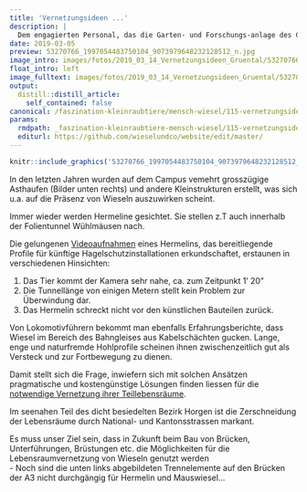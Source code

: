 ```yaml
---
title: 'Vernetzungsideen ...'
description: |
  Dem engagierten Personal, das die Garten- und Forschungs-anlage des Campus Grüental der ZHAW in Wädenswil bewirtschaftet, sind nicht nur ökologische Aufwertungen, sondern auch faszinierende Videoaufnahmen gelungen.   Sie zeigen eine interessante Verhaltensweise, die auch schon manch Lokomotivführer in ähnlicher Form gesehen hat.
date: 2019-03-05
preview: 53270766_1997054483750104_9073979648232128512_n.jpg
image_intro: images/fotos/2019_03_14_Vernetzungsideen_Gruental/53270766_1997054483750104_9073979648232128512_n.jpg
float_intro: left
image_fulltext: images/fotos/2019_03_14_Vernetzungsideen_Gruental/53270766_1997054483750104_9073979648232128512_n.jpg
output:
  distill::distill_article:
    self_contained: false
canonical: /faszination-kleinraubtiere/mensch-wiesel/115-vernetzungsideen
params:
  rmdpath: _faszination-kleinraubtiere-mensch-wiesel/115-vernetzungsideen/115-vernetzungsideen.Rmd
  editurl: https://github.com/wieselundco/website/edit/master/
---
```



```r
knitr::include_graphics('53270766_1997054483750104_9073979648232128512_n.jpg', error = FALSE) #images/fotos/2019_03_14_Vernetzungsideen_Gruental/53270766_1997054483750104_9073979648232128512_n.jpg
```

In den letzten Jahren wurden auf dem Campus vemehrt grosszügige
Asthaufen (Bilder unten rechts) und andere Kleinstrukturen erstellt, was
sich u.a. auf die Präsenz von Wieseln auszuwirken scheint.  

Immer wieder werden Hermeline gesichtet. Sie stellen z.T auch innerhalb
der Folientunnel Wühlmäusen nach. 

Die gelungenen <a href='https://www.youtube.com/watch?v=82V8zapGEWI&t=36s' target='_blank'>Videoaufnahmen</a> eines
Hermelins, das bereitliegende Profile für künftige
Hagelschutzinstallationen erkundschaftet, erstaunen in verschiedenen
Hinsichten: 

1.  Das Tier kommt der Kamera sehr nahe, ca. zum Zeitpunkt 1' 20"
2.  Die Tunnellänge von einigen Metern stellt kein Problem zur
    Überwindung dar. 
3.  Das Hermelin schreckt nicht vor den künstlichen Bauteilen zurück.

Von Lokomotivführern bekommt man ebenfalls Erfahrungsberichte, dass
Wiesel im Bereich des Bahngleises aus Kabelschächten gucken. Lange, enge
und naturfremde Hohlprofile scheinen ihnen zwischenzeitlich gut als
Versteck und zur Fortbewegung zu dienen. 

Damit stellt sich die Frage, inwiefern sich mit solchen Ansätzen
pragmatische und kostengünstige Lösungen finden liessen für die
[notwendige Vernetzung ihrer
Teillebensräume](wissenschaft/wiesel-co-projekte/51-lra). 

Im seenahen Teil des dicht besiedelten Bezirk Horgen ist die
Zerschneidung der Lebensräume durch National- und Kantonsstrassen
markant. 

Es muss unser Ziel sein, dass in Zukunft beim Bau von Brücken,
Unterführungen, Brüstungen etc. die Möglichkeiten für die
Lebensraumvernetzung von Wieseln genutzt werden  
- Noch sind die unten links abgebildeten Trennelemente auf den Brücken
der A3 nicht durchgängig für Hermelin und Mauswiesel...

 

<!-- <table style="width: 553px; height: 15px; float: left;"> -->
<!-- <colgroup> -->
<!-- <col style="width: 50%" /> -->
<!-- <col style="width: 50%" /> -->
<!-- </colgroup> -->
<!-- <tbody> -->
<!-- <tr class="odd"> -->
<!-- <td style="width: 374px"><p><img src="images/fotos/2019_03_14_Vernetzungsideen_Gruental/2017-04-10_184059_red.jpg" width="524" height="699" />     </p></td> -->
<!-- <td style="width: 505px"><p><img src="images/fotos/2019_03_14_Vernetzungsideen_Gruental/2018-04-16_173827_red.jpg" width="347" height="195" /></p> -->
<!-- <p> </p> -->
<!-- <p> </p> -->
<!-- <p><img src="images/fotos/2019_03_14_Vernetzungsideen_Gruental/2018-04-16-174743_red.jpg" width="347" height="195" /></p></td> -->
<!-- </tr> -->
<!-- <tr class="even"> -->
<!-- <td style="width: 374px"> </td> -->
<!-- <td style="width: 505px"> </td> -->
<!-- </tr> -->
<!-- </tbody> -->
<!-- </table> -->

 

 

 

 

 

 

 

```r



```

<!--http://wieselundco.ch/faszination-kleinraubtiere/mensch-wiesel/115-vernetzungsideen-->
